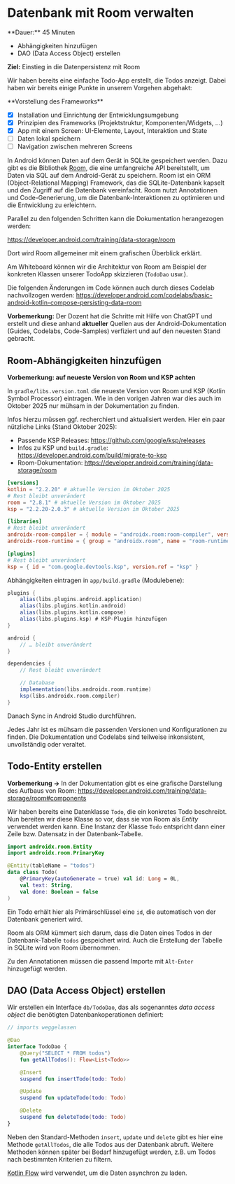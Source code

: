 
# Datenbank mit Room verwalten

<Callout>
  **Dauer:** 45 Minuten

  - Abhängigkeiten hinzufügen
  - DAO (Data Access Object) erstellen

  **Ziel:** Einstieg in die Datenpersistenz mit Room
</Callout>

Wir haben bereits eine einfache Todo-App erstellt, die Todos anzeigt. Dabei haben wir bereits einige Punkte in unserem Vorgehen abgehakt:

<Callout type="info">
**Vorstellung des Frameworks**

- [x] Installation und Einrichtung der Entwicklungsumgebung
- [x] Prinzipien des Frameworks (Projektstruktur, Komponenten/Widgets, …)
- [x] App mit einem Screen: UI-Elemente, Layout, Interaktion und State
- [ ] Daten lokal speichern
- [ ] Navigation zwischen mehreren Screens

</Callout>

In Android können Daten auf dem Gerät in SQLite gespeichert werden.
Dazu gibt es die Bibliothek 
[Room](https://developer.android.com/training/data-storage/room), die 
eine umfangreiche API bereitstellt, um Daten via SQL auf dem 
Android-Gerät zu speichern. Room ist ein ORM (Object-Relational Mapping)
Framework, das die SQLite-Datenbank kapselt und den Zugriff auf die
Datenbank vereinfacht. Room nutzt Annotationen und Code-Generierung, um 
die Datenbank-Interaktionen zu optimieren und die Entwicklung zu erleichtern.

<Callout>
Parallel zu den folgenden Schritten kann die Dokumentation herangezogen werden:

https://developer.android.com/training/data-storage/room

Dort wird Room allgemeiner mit einem grafischen Überblick erklärt.

Am Whiteboard können wir die Architektur von Room am Beispiel 
der konkreten Klassen unserer TodoApp skizzieren (`TodoDao` usw.).
</Callout>

Die folgenden Änderungen im Code können auch durch dieses Codelab 
nachvollzogen werden: 
https://developer.android.com/codelabs/basic-android-kotlin-compose-persisting-data-room

**Vorbemerkung:** Der Dozent hat die Schritte mit Hilfe von ChatGPT und erstellt und diese anhand **aktueller** Quellen aus der 
Android-Dokumentation (Guides, Codelabs, Code-Samples) verfiziert und
auf den neuesten Stand gebracht.

## Room-Abhängigkeiten hinzufügen

**Vorbemerkung: auf neueste Version von Room und KSP achten**

In `gradle/libs.version.toml` die neueste Version von Room und KSP 
(Kotlin Symbol Processor) eintragen. Wie in den vorigen Jahren war dies auch im Oktober 2025 nur mühsam in der Dokumentation zu finden.

Infos hierzu müssen ggf. recherchiert und aktualisiert werden. Hier ein paar nützliche Links (Stand Oktober 2025):

- Passende KSP Releases: https://github.com/google/ksp/releases
- Infos zu KSP und `build.gradle`: https://developer.android.com/build/migrate-to-ksp
- Room-Dokumentation: https://developer.android.com/training/data-storage/room

```toml
[versions]
kotlin = "2.2.20" # aktuelle Version im Oktober 2025 
# Rest bleibt unverändert
room = "2.8.1" # aktuelle Version im Oktober 2025 
ksp = "2.2.20-2.0.3" # aktuelle Version im Oktober 2025 

[libraries]
# Rest bleibt unverändert
androidx-room-compiler = { module = "androidx.room:room-compiler", version.ref = "room" }
androidx-room-runtime = { group = "androidx.room", name = "room-runtime", version.ref = "room" }

[plugins]
# Rest bleibt unverändert
ksp = { id = "com.google.devtools.ksp", version.ref = "ksp" }
```

Abhängigkeiten eintragen in `app/build.gradle` (Modulebene):

```gradle 
plugins {
    alias(libs.plugins.android.application)
    alias(libs.plugins.kotlin.android)
    alias(libs.plugins.kotlin.compose)
    alias(libs.plugins.ksp) # KSP-Plugin hinzufügen
}

android {
    // … bleibt unverändert
}

dependencies {
    // Rest bleibt unverändert

    // Database
    implementation(libs.androidx.room.runtime)
    ksp(libs.androidx.room.compiler)
}
```

Danach Sync in Android Studio durchführen.

<Callout type="important">
Jedes Jahr ist es mühsam die passenden Versionen und Konfigurationen zu finden. 
Die Dokumentation und Codelabs sind teilweise inkonsistent, unvollständig oder veraltet.
</Callout>

## Todo-Entity erstellen

**Vorbemerkung &rarr;** In der Dokumentation gibt es eine grafische Darstellung des Aufbaus von Room: https://developer.android.com/training/data-storage/room#components

Wir haben bereits eine Datenklasse `Todo`, die ein konkretes Todo beschreibt. Nun bereiten wir diese Klasse so vor, dass sie von Room als _Entity_ verwendet werden kann. Eine Instanz
der Klasse `Todo` entspricht dann einer Zeile bzw. Datensatz in der Datenbank-Tabelle.

```kotlin
import androidx.room.Entity
import androidx.room.PrimaryKey

@Entity(tableName = "todos")
data class Todo(
    @PrimaryKey(autoGenerate = true) val id: Long = 0L,
    val text: String,
    val done: Boolean = false
)
```

Ein Todo erhält hier als Primärschlüssel eine `id`, die automatisch von der Datenbank generiert wird.

Room als ORM kümmert sich darum, dass die Daten eines Todos in der Datenbank-Tabelle `todos` gespeichert wird. Auch die Erstellung der Tabelle in SQLite wird von Room übernommen.

Zu den Annotationen müssen die passend Importe mit `Alt-Enter` hinzugefügt werden.

## DAO (Data Access Object) erstellen

Wir erstellen ein Interface `db/TodoDao`, das als sogenanntes 
_data access object_ die benötigten Datenbankoperationen definiert:

```kotlin
// imports weggelassen

@Dao
interface TodoDao {
    @Query("SELECT * FROM todos")
    fun getAllTodos(): Flow<List<Todo>>

    @Insert
    suspend fun insertTodo(todo: Todo)

    @Update
    suspend fun updateTodo(todo: Todo)

    @Delete
    suspend fun deleteTodo(todo: Todo)
}
```

Neben den Standard-Methoden `insert`, `update` und `delete` gibt es hier
eine Methode `getAllTodos`, die alle Todos aus der Datenbank abruft.
Weitere Methoden können später bei Bedarf hinzugefügt werden, z.B. um 
Todos nach bestimmten Kriterien zu filtern.

[Kotlin Flow](https://developer.android.com/kotlin/flow) wird 
verwendet, um die Daten asynchron zu laden.

